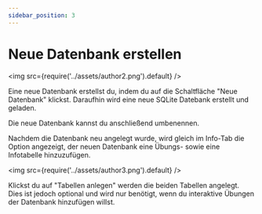 ```yaml
---
sidebar_position: 3
---
```


# Neue Datenbank erstellen

<img
  src={require('../assets/author2.png').default} 
/>

Eine neue Datenbank erstellst du, indem du auf die Schaltfläche "Neue Datenbank" klickst. Daraufhin wird eine neue SQLite Datebank erstellt und geladen.

Die neue Datenbank kannst du anschließend umbenennen.

Nachdem die Datenbank neu angelegt wurde, wird gleich im Info-Tab die Option angezeigt, der neuen Datenbank eine Übungs- sowie eine Infotabelle hinzuzufügen. 

<img
  src={require('../assets/author3.png').default} 
/>

Klickst du auf "Tabellen anlegen" werden die beiden Tabellen angelegt. Dies ist jedoch optional und wird nur benötigt, wenn du interaktive Übungen der Datenbank hinzufügen willst.
